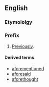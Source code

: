 == English ==

=== Etymololgy ===

{{prefix|a|fore-}}

=== Prefix ===
{{infl|en|prefix|head=afore-}}

# [[previously|Previously]].

==== Derived terms ====
{{rel-top|terms derived using the prefix afore-}}
*[[aforementioned]]
*[[aforesaid]]
*[[aforethought]]